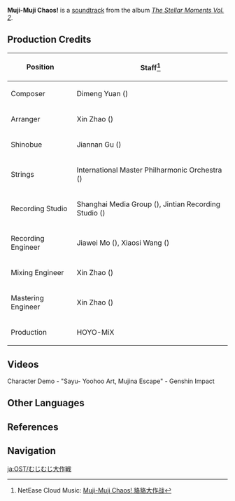 {{Soundtrack Infobox
|title          =
|image          = The Stellar Moments Vol. 2.png
|album          = The Stellar Moments Vol. 2
|number         = 12
|featured       =
|featured2      =
|featured3      =
|featured_disc  =
|featured_disc2 =
|featured_disc3 =
|youtube_id     = hopQXbkXm94
|youtube_time   = 1076
|spotify_id     = 3R1Tg7XBj4wkSNr1hlgJ50
|played_in      = Character Demo
|during         = [https://youtu.be/watch?v=PXp8qKZeHeY Character Demo - "Sayu: Yoohoo Art, Mujina Escape"]
|domain         =
|previous       = Shirasagi Princess
|next           = Eternity in a Moment
}}
'''Muji-Muji Chaos!''' is a [[soundtrack]] from the album ''[[The Stellar Moments Vol. 2]]''.

==Production Credits==
{| class="wikitable" style="text-align:left; height:0.5em"
! Position
! Staff<ref>NetEase Cloud Music: [https://music.163.com/#/song?id=1913532414 Muji-Muji Chaos! 貉貉大作战]</ref>
|-
! Composer
| Dimeng Yuan ({{zh|苑迪萌}})
|-
! Arranger
| Xin Zhao ({{zh|赵鑫}})
|-
! Shinobue
| Jiannan Gu ({{zh|顾剑楠}})
|-
! Strings
| International Master Philharmonic Orchestra ({{zh|国际首席爱乐乐团}})
|-
! Recording Studio
| Shanghai Media Group ({{zh|上海广播大厦}}), Jintian Recording Studio ({{zh|金田录音棚}})
|-
! Recording Engineer
| Jiawei Mo ({{zh|莫家伟}}), Xiaosi Wang ({{zh|王小四}})
|-
! Mixing Engineer
| Xin Zhao ({{zh|赵鑫}})
|-
! Mastering Engineer
| Xin Zhao ({{zh|赵鑫}})
|-
! Production
| HOYO-MiX
|}

==Videos==
<gallery>
Character Demo - "Sayu- Yoohoo Art, Mujina Escape" - Genshin Impact
</gallery>

==Other Languages==
{{Other Languages
|en      = Muji-Muji Chaos!
|zhs     = 貉貉大作战
|zhs_rm  = Héhé<ref name="sayuvo">{{Ref/VO|Sayu|感兴趣的见闻…|zh|note=Interesting Things...}}</ref> Dàzuòzhàn
|zht     = 貉貉大作戰
|zht_rm  = Héhé<ref name="sayuvo" /> Dàzuòzhàn
|zh_tl   = 
|ja      = むじむじ大作戦
|ja_rm   = Muji-muji Daisakusen
|ja_tl   = 
|tr      = 
|it      = 
}}

==References==
{{Reflist}}

==Navigation==
{{Soundtrack Navbox|The Stellar Moments}}

[[ja:OST/むじむじ大作戦]]